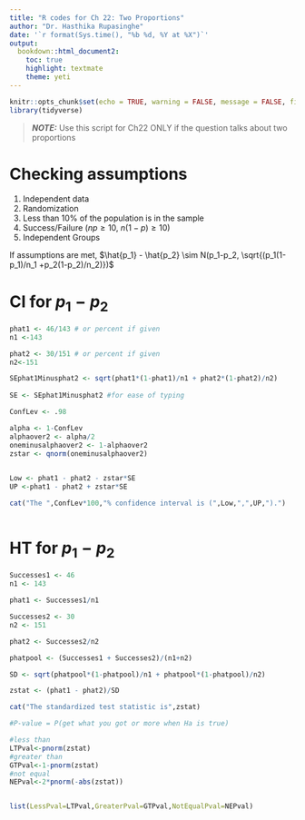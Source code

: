 ```yaml
---
title: "R codes for Ch 22: Two Proportions"
author: "Dr. Hasthika Rupasinghe"
date: '`r format(Sys.time(), "%b %d, %Y at %X")`'
output:
  bookdown::html_document2:
    toc: true
    highlight: textmate
    theme: yeti
---
```



```r
knitr::opts_chunk$set(echo = TRUE, warning = FALSE, message = FALSE, fig.align = "center", comment = NA)
library(tidyverse)
```

> **_NOTE:_**  Use this script for Ch22 ONLY if the question talks about two proportions

# Checking assumptions

  1) Independent data
  2) Randomization
  3) Less than 10\% of the population is in the sample
  4) Success/Failure ($np\geq 10$, $n(1-p) \geq 10$)
  5) Independent Groups

If assumptions are met, $\hat{p_1} - \hat{p_2} \sim N(p_1-p_2, \sqrt{(p_1(1-p_1)/n_1 +p_2(1-p_2)/n_2)})$

# CI for $p_1-p_2$

```r
phat1 <- 46/143 # or percent if given
n1 <-143

phat2 <- 30/151 # or percent if given
n2<-151

SEphat1Minusphat2 <- sqrt(phat1*(1-phat1)/n1 + phat2*(1-phat2)/n2)
  
SE <- SEphat1Minusphat2 #for ease of typing

ConfLev <- .98

alpha <- 1-ConfLev
alphaover2 <- alpha/2
oneminusalphaover2 <- 1-alphaover2
zstar <- qnorm(oneminusalphaover2)
 

Low <- phat1 - phat2 - zstar*SE
UP <-phat1 - phat2 + zstar*SE

cat("The ",ConfLev*100,"% confidence interval is (",Low,",",UP,").")
  
```

# HT for $p_1-p_2$

```r
Successes1 <- 46
n1 <- 143

phat1 <- Successes1/n1

Successes2 <- 30
n2 <- 151

phat2 <- Successes2/n2

phatpool <- (Successes1 + Successes2)/(n1+n2)

SD <- sqrt(phatpool*(1-phatpool)/n1 + phatpool*(1-phatpool)/n2)

zstat <- (phat1 - phat2)/SD

cat("The standardized test statistic is",zstat)

#P-value = P(get what you got or more when Ha is true)

#less than
LTPval<-pnorm(zstat)
#greater than
GTPval<-1-pnorm(zstat)
#not equal
NEPval<-2*pnorm(-abs(zstat))


list(LessPval=LTPval,GreaterPval=GTPval,NotEqualPval=NEPval)
```


